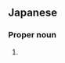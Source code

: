 ==Japanese==
{{ja-kanjitab|いし|くら|yomi=k}}

===Proper noun===
{{ja-pos|いしくら|proper}}

# {{surname|lang=ja|sort=いしくら}}